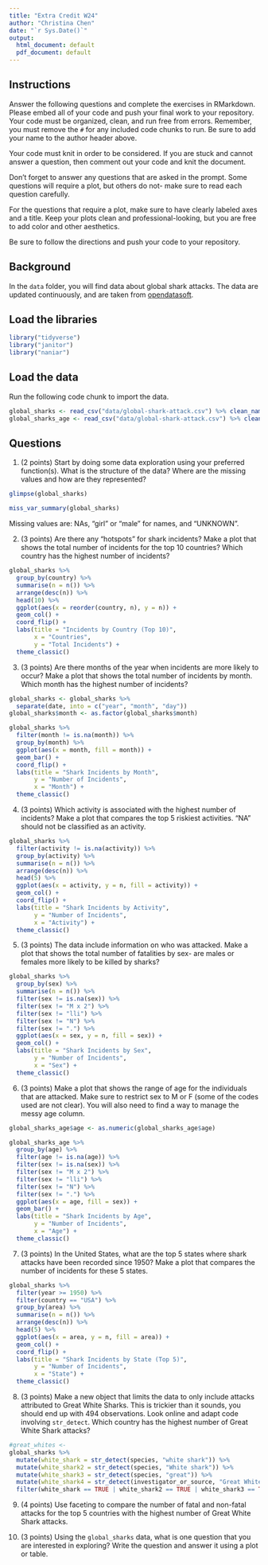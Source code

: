 ```yaml
---
title: "Extra Credit W24"
author: "Christina Chen"
date: "`r Sys.Date()`"
output:
  html_document: default
  pdf_document: default
---
```


## Instructions
Answer the following questions and complete the exercises in RMarkdown. Please embed all of your code and push your final work to your repository. Your code must be organized, clean, and run free from errors. Remember, you must remove the `#` for any included code chunks to run. Be sure to add your name to the author header above. 

Your code must knit in order to be considered. If you are stuck and cannot answer a question, then comment out your code and knit the document.  

Don't forget to answer any questions that are asked in the prompt. Some questions will require a plot, but others do not- make sure to read each question carefully.  

For the questions that require a plot, make sure to have clearly labeled axes and a title. Keep your plots clean and professional-looking, but you are free to add color and other aesthetics.  

Be sure to follow the directions and push your code to your repository.

## Background
In the `data` folder, you will find data about global shark attacks. The data are updated continuously, and are taken from [opendatasoft](https://public.opendatasoft.com/explore/dataset/global-shark-attack/table/?flg=en-us&disjunctive.country&disjunctive.area&disjunctive.activity).  

## Load the libraries
```r
library("tidyverse")
library("janitor")
library("naniar")
```

## Load the data
Run the following code chunk to import the data.
```r
global_sharks <- read_csv("data/global-shark-attack.csv") %>% clean_names()
global_sharks_age <- read_csv("data/global-shark-attack.csv") %>% clean_names()
```

## Questions
1. (2 points) Start by doing some data exploration using your preferred function(s). What is the structure of the data? Where are the missing values and how are they represented?  

```r
glimpse(global_sharks)
```

```r
miss_var_summary(global_sharks)
```

Missing values are: NAs, "girl" or "male" for names, and "UNKNOWN".

2. (3 points) Are there any "hotspots" for shark incidents? Make a plot that shows the total number of incidents for the top 10 countries? Which country has the highest number of incidents?

```r
global_sharks %>%
  group_by(country) %>%
  summarise(n = n()) %>%
  arrange(desc(n)) %>%
  head(10) %>%
  ggplot(aes(x = reorder(country, n), y = n)) +
  geom_col() + 
  coord_flip() + 
  labs(title = "Incidents by Country (Top 10)", 
       x = "Countries", 
       y = "Total Incidents") +
  theme_classic()
```

3. (3 points) Are there months of the year when incidents are more likely to occur? Make a plot that shows the total number of incidents by month. Which month has the highest number of incidents?

```r
global_sharks <- global_sharks %>%
  separate(date, into = c("year", "month", "day"))
global_sharks$month <- as.factor(global_sharks$month)
```

```r
global_sharks %>%
  filter(month != is.na(month)) %>%
  group_by(month) %>%
  ggplot(aes(x = month, fill = month)) +
  geom_bar() +
  coord_flip() +
  labs(title = "Shark Incidents by Month",
       y = "Number of Incidents",
       x = "Month") +
  theme_classic()
```

4. (3 points) Which activity is associated with the highest number of incidents? Make a plot that compares the top 5 riskiest activities. "NA" should not be classified as an activity.

```r
global_sharks %>%
  filter(activity != is.na(activity)) %>%
  group_by(activity) %>%
  summarise(n = n()) %>%
  arrange(desc(n)) %>%
  head(5) %>%
  ggplot(aes(x = activity, y = n, fill = activity)) +
  geom_col() +
  coord_flip() +
  labs(title = "Shark Incidents by Activity",
       y = "Number of Incidents",
       x = "Activity") +
  theme_classic()
```

5. (3 points) The data include information on who was attacked. Make a plot that shows the total number of fatalities by sex- are males or females more likely to be killed by sharks?

```r
global_sharks %>%
  group_by(sex) %>%
  summarise(n = n()) %>%
  filter(sex != is.na(sex)) %>%
  filter(sex != "M x 2") %>%
  filter(sex != "lli") %>%
  filter(sex != "N") %>%
  filter(sex != ".") %>%
  ggplot(aes(x = sex, y = n, fill = sex)) + 
  geom_col() +
  labs(title = "Shark Incidents by Sex",
       y = "Number of Incidents",
       x = "Sex") +
  theme_classic()
```

6. (3 points) Make a plot that shows the range of age for the individuals that are attacked. Make sure to restrict sex to M or F (some of the codes used are not clear). You will also need to find a way to manage the messy age column.

```r
global_sharks_age$age <- as.numeric(global_sharks_age$age)
```

```r
global_sharks_age %>%
  group_by(age) %>%
  filter(age != is.na(age)) %>%
  filter(sex != is.na(sex)) %>%
  filter(sex != "M x 2") %>%
  filter(sex != "lli") %>%
  filter(sex != "N") %>%
  filter(sex != ".") %>%
  ggplot(aes(x = age, fill = sex)) +
  geom_bar() +
  labs(title = "Shark Incidents by Age",
       y = "Number of Incidents",
       x = "Age") +
  theme_classic()
```

7. (3 points) In the United States, what are the top 5 states where shark attacks have been recorded since 1950? Make a plot that compares the number of incidents for these 5 states.

```r
global_sharks %>%
  filter(year >= 1950) %>%
  filter(country == "USA") %>%
  group_by(area) %>%
  summarise(n = n()) %>%
  arrange(desc(n)) %>%
  head(5) %>%
  ggplot(aes(x = area, y = n, fill = area)) +
  geom_col() +
  coord_flip() +
  labs(title = "Shark Incidents by State (Top 5)",
       y = "Number of Incidents",
       x = "State") +
  theme_classic()
```

8. (3 points) Make a new object that limits the data to only include attacks attributed to Great White Sharks. This is trickier than it sounds, you should end up with 494 observations. Look online and adapt code involving `str_detect`. Which country has the highest number of Great White Shark attacks?

```r
#great_whites <- 
global_sharks %>%
  mutate(white_shark = str_detect(species, "white shark")) %>%
  mutate(white_shark2 = str_detect(species, "White shark")) %>%
  mutate(white_shark3 = str_detect(species, "great")) %>%
  mutate(white_shark4 = str_detect(investigator_or_source, "Great White")) %>%
  filter(white_shark == TRUE | white_shark2 == TRUE | white_shark3 == TRUE | white_shark4 == TRUE)
```

9. (4 points) Use faceting to compare the number of fatal and non-fatal attacks for the top 5 countries with the highest number of Great White Shark attacks.


10. (3 points) Using the `global_sharks` data, what is one question that you are interested in exploring? Write the question and answer it using a plot or table. 